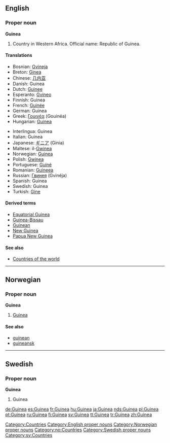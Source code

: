 {{see|guinea}}
{{wikipedia}}
==English==
===Proper noun===
[[Category:Countries]]
[[Category:English proper nouns]]
'''Guinea'''

# Country in Western Africa. Official name: Republic of Guinea.

====Translations====
{{top}}
*Bosnian: [[Gvineja]] {{f}}
*Breton: [[Ginea]]
*Chinese: [[几内亚]]
*Danish: Guinea
*Dutch: [[Guinee]]
*Esperanto: [[Gvineo]]
*Finnish: Guinea
*French: [[Guinée]] {{f}}
*German: Guinea
*Greek: [[Γουινέα]] (Gouinéa) {{f}}
*Hungarian: [[Guinea]]
{{mid}}
*Interlingua: Guinea
*Italian: Guinea {{f}}
*Japanese: [[ギニア]] (Ginia)
*Maltese: il-[[Gwinea]]
*Norwegian: [[#Norwegian|Guinea]]
*Polish: [[Gwinea]] {{f}}
*Portuguese: [[Guiné]]
*Romanian: [[Guineea]] {{f}}
*Russian: [[Гвинея]] (Gvinéja) {{f}}
*Spanish: Guinea {{f}}
*Swedish: Guinea
*Turkish: [[Gine]]
{{bottom}}

====Derived terms====
*[[Equatorial Guinea]]
*[[Guinea-Bissau]]
*[[Guinean]]
*[[New Guinea]]
*[[Papua New Guinea]]

====See also====
* [[Countries of the world]]


----

==Norwegian==
===Proper noun===
[[Category:Norwegian proper nouns]]
[[Category:no:Countries]]
'''Guinea'''
#[[#English|Guinea]]
====See also====
*[[guinean]]
*[[guineansk]]


----
==Swedish==
===Proper noun===
[[Category:Swedish proper nouns]]
[[Category:sv:Countries]]
'''Guinea'''
#Guinea

[[de:Guinea]]
[[es:Guinea]]
[[fr:Guinea]]
[[hu:Guinea]]
[[ja:Guinea]]
[[nds:Guinea]]
[[pl:Guinea]]
[[pt:Guinea]]
[[ru:Guinea]]
[[fi:Guinea]]
[[sv:Guinea]]
[[tt:Guinea]]
[[tr:Guinea]]
[[zh:Guinea]]